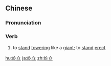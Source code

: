 ==Chinese==
{{zh-forms}}

===Pronunciation===
{{zh-pron
|m=yìlì
|c=ngat6 laap6
|mn=qz,xm,zz:gi̍t-li̍p/tw:kit-li̍p
|cat=n
}}

===Verb===
{{zh-verb}}

# to [[stand]] [[towering]] like a [[giant]]; to [[stand]] [[erect]]

[[hu:屹立]]
[[ja:屹立]]
[[zh:屹立]]